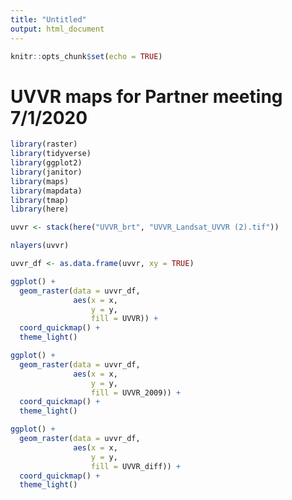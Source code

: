 ```yaml
---
title: "Untitled"
output: html_document
---
```


```r
knitr::opts_chunk$set(echo = TRUE)
```


# UVVR maps for Partner meeting 7/1/2020

```r
library(raster)
library(tidyverse)
library(ggplot2)
library(janitor)
library(maps)
library(mapdata)
library(tmap)
library(here)
```

```r
uvvr <- stack(here("UVVR_brt", "UVVR_Landsat_UVVR (2).tif"))

nlayers(uvvr)
```

```r
uvvr_df <- as.data.frame(uvvr, xy = TRUE)
```

```r
ggplot() +
  geom_raster(data = uvvr_df, 
              aes(x = x,
                  y = y,
                  fill = UVVR)) +
  coord_quickmap() +
  theme_light() 


```

```r
ggplot() +
  geom_raster(data = uvvr_df, 
              aes(x = x,
                  y = y,
                  fill = UVVR_2009)) +
  coord_quickmap() +
  theme_light()
```


```r
ggplot() +
  geom_raster(data = uvvr_df, 
              aes(x = x,
                  y = y,
                  fill = UVVR_diff)) +
  coord_quickmap() +
  theme_light()
```






